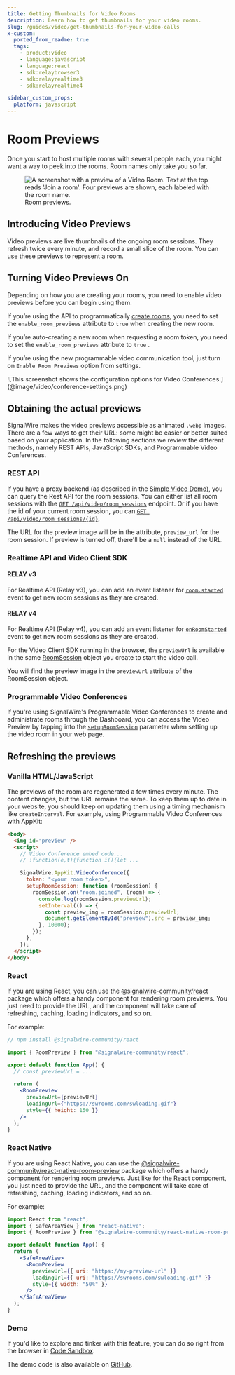 ```yaml
---
title: Getting Thumbnails for Video Rooms
description: Learn how to get thumbnails for your video rooms.
slug: /guides/video/get-thumbnails-for-your-video-calls
x-custom:
  ported_from_readme: true
  tags:
    - product:video
    - language:javascript
    - language:react
    - sdk:relaybrowser3
    - sdk:relayrealtime3
    - sdk:relayrealtime4

sidebar_custom_props:
  platform: javascript
---
```


# Room Previews

Once you start to host multiple rooms with several people each, you might want a way to peek into the rooms. Room names only take you so far.

<figure>
  <img
    className="img-600"
    src={require("./00dc9ac-Screen_Shot_2022-03-24_at_21.45.18.webP").default}
    alt="A screenshot with a preview of a Video Room. Text at the top reads 'Join a room'. Four previews are shown, each labeled with the room name."
  />
  <figcaption>Room previews.</figcaption>
</figure>

## Introducing Video Previews

Video previews are live thumbnails of the ongoing room sessions. They refresh twice every minute, and record a small slice of the room. You can use these previews to represent a room.

## Turning Video Previews On

Depending on how you are creating your rooms, you need to enable video previews before you can begin using them.

If you’re using the API to programmatically [create rooms](/rest/signalwire-rest/endpoints/video/create-room), you need to set the `enable_room_previews` attribute to `true` when creating the new room.

If you’re auto-creating a new room when requesting a room token, you need to set the `enable_room_previews` attribute to `true` .

If you’re using the new programmable video communication tool, just turn on `Enable Room Previews` option from settings.

<Frame caption="Turning room previews on from the UI.">
![This screenshot shows the configuration options for Video Conferences.](@image/video/conference-settings.png)
</Frame>


## Obtaining the actual previews

SignalWire makes the video previews accessible as animated `.webp` images. There
are a few ways to get their URL: some might be easier or better suited based on
your application. In the following sections we review the different methods,
namely REST APIs, JavaScript SDKs, and Programmable Video Conferences.

### REST API

If you have a proxy backend (as described in the [Simple Video Demo](/video/getting-started/simple-video-demo)), you can query the Rest API for the room sessions. You can either list all room sessions with the [`GET /api/video/room_sessions`](/rest/signalwire-rest/endpoints/video/list-room-sessions) endpoint. Or if you have the id of your current room session, you can [`GET /api/video/room_sessions/{id}`](/rest/signalwire-rest/endpoints/video/get-room-session).

The URL for the preview image will be in the attribute, `preview_url` for the room session. If preview is turned off, there'll be a `null` instead of the URL.

### Realtime API and Video Client SDK

#### RELAY v3

For Realtime API (Relay v3), you can add an event listener for
[`room.started`](/sdks/realtime-sdk/video/client#onroomstarted)
event to get new room sessions as they are created.

#### RELAY v4

For Realtime API (Relay v4), you can add an event listener for
[`onRoomStarted`](/sdks/realtime-sdk/video/client#onroomstarted)
event to get new room sessions as they are created.

For the Video Client SDK running in the browser, the `previewUrl` is available in the same [RoomSession](/sdks/browser-sdk/video/room-session) object you create to start the video call.

You will find the preview image in the `previewUrl` attribute of the RoomSession object.

### Programmable Video Conferences

If you're using SignalWire's Programmable Video Conferences to create and administrate rooms through the Dashboard, you can access the Video Preview by tapping into the [`setupRoomSession`](/video/conference/technical-reference) parameter when setting up the video room in your web page.

## Refreshing the previews

### Vanilla HTML/JavaScript

The previews of the room are regenerated a few times every minute. The content
changes, but the URL remains the same. To keep them up to date in your website,
you should keep on updating them using a timing mechanism like `createInterval`.
For example, using Programmable Video Conferences with AppKit:

```html
<body>
  <img id="preview" />
  <script>
    // Video Conference embed code...
    // !function(e,t){function i(){let ...

    SignalWire.AppKit.VideoConference({
      token: "<your room token>",
      setupRoomSession: function (roomSession) {
        roomSession.on("room.joined", (room) => {
          console.log(roomSession.previewUrl);
          setInterval(() => {
            const preview_img = roomSession.previewUrl;
            document.getElementById("preview").src = preview_img;
          }, 10000);
        });
      },
    });
  </script>
</body>
```

### React

If you are using React, you can use the
[@signalwire-community/react](https://signalwire-community.github.io/docs/react/)
package which offers a handy component for rendering room previews. You just
need to provide the URL, and the component will take care of refreshing,
caching, loading indicators, and so on.

For example:

```jsx
// npm install @signalwire-community/react

import { RoomPreview } from "@signalwire-community/react";

export default function App() {
  // const previewUrl = ...

  return (
    <RoomPreview
      previewUrl={previewUrl}
      loadingUrl={"https://swrooms.com/swloading.gif"}
      style={{ height: 150 }}
    />
  );
}
```

### React Native

If you are using React Native, you can use the
[@signalwire-community/react-native-room-preview](https://signalwire-community.github.io/docs/react-native/components/roompreview/)
package which offers a handy component for rendering room previews. Just like
for the React component, you just need to provide the URL, and the component
will take care of refreshing, caching, loading indicators, and so on.

For example:

```jsx
import React from "react";
import { SafeAreaView } from "react-native";
import { RoomPreview } from "@signalwire-community/react-native-room-preview";

export default function App() {
  return (
    <SafeAreaView>
      <RoomPreview
        previewUrl={{ uri: "https://my-preview-url" }}
        loadingUrl={{ uri: "https://swrooms.com/swloading.gif" }}
        style={{ width: "50%" }}
      />
    </SafeAreaView>
  );
}
```

### Demo

If you'd like to explore and tinker with this feature, you can do so right from the browser in [Code Sandbox](https://codesandbox.io/s/room-preview-demo-zb2urs).

The demo code is also available on [GitHub](https://github.com/signalwire/guides/tree/main/Video/Room%20Preview%20Demo).
